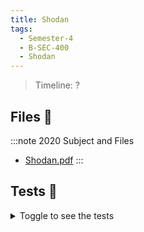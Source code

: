 ```yaml
---
title: Shodan
tags:
  - Semester-4
  - B-SEC-400
  - Shodan
---
```

> Timeline: ?


## Files 📂

:::note 2020 Subject and Files
- [Shodan.pdf](https://github.com/Studio-17/Epitech-Subjects/raw/main/Semester-4/B-SEC-400/Shodan/Shodan.pdf)
:::

## Tests 🤖
<details>
  <summary>Toggle to see the tests</summary>
  <div>
Yo
  </div>
</details>

